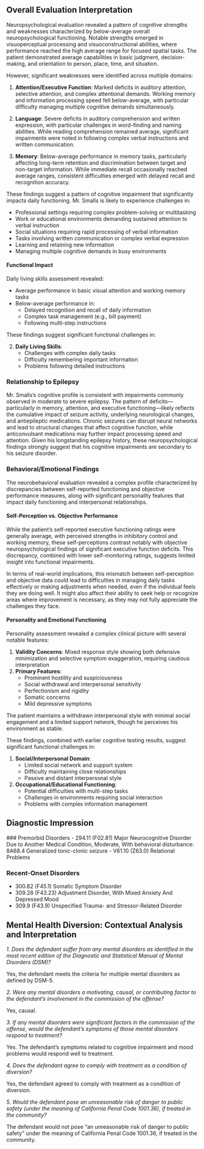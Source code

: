 ## Overall Evaluation Interpretation

Neuropsychological evaluation revealed a pattern of cognitive strengths and weaknesses characterized by below-average overall neuropsychological functioning. Notable strengths emerged in visuoperceptual processing and visuoconstructional abilities, where performance reached the high average range for focused spatial tasks. The patient demonstrated average capabilities in basic judgment, decision-making, and orientation to person, place, time, and situation.

However, significant weaknesses were identified across multiple domains:

1. **Attention/Executive Function**: Marked deficits in auditory attention, selective attention, and complex attentional demands. Working memory and information processing speed fell below-average, with particular difficulty managing multiple cognitive demands simultaneously.

2. **Language**: Severe deficits in auditory comprehension and written expression, with particular challenges in word-finding and naming abilities. While reading comprehension remained average, significant impairments were noted in following complex verbal instructions and written communication.

3. **Memory**: Below-average performance in memory tasks, particularly affecting long-term retention and discrimination between target and non-target information. While immediate recall occasionally reached average ranges, consistent difficulties emerged with delayed recall and recognition accuracy.

These findings suggest a pattern of cognitive impairment that significantly impacts daily functioning. Mr. Smalls is likely to experience challenges in:

- Professional settings requiring complex problem-solving or multitasking
- Work or educational environments demanding sustained attention to verbal instruction
- Social situations requiring rapid processing of verbal information
- Tasks involving written communication or complex verbal expression
- Learning and retaining new information
- Managing multiple cognitive demands in busy environments

#### Functional Impact

Daily living skills assessment revealed:

- Average performance in basic visual attention and working memory tasks
- Below-average performance in:
  - Delayed recognition and recall of daily information
  - Complex task management (e.g., bill payment)
  - Following multi-step instructions

These findings suggest significant functional challenges in:

2. **Daily Living Skills**:
   - Challenges with complex daily tasks
   - Difficulty remembering important information
   - Problems following detailed instructions

### Relationship to Epilepsy

Mr. Smalls's cognitive profile is consistent with impairments commonly observed in moderate to severe epilepsy. The pattern of deficits—particularly in memory, attention, and executive functioning—likely reflects the cumulative impact of seizure activity, underlying neurological changes, and antiepileptic medications. Chronic seizures can disrupt neural networks and lead to structural changes that affect cognitive function, while anticonvulsant medications may further impact processing speed and attention. Given his longstanding epilepsy history, these neuropsychological findings strongly suggest that his cognitive impairments are secondary to his seizure disorder.

### Behavioral/Emotional Findings

The neurobehavioral evaluation revealed a complex profile characterized by discrepancies between self-reported functioning and objective performance measures, along with significant personality features that impact daily functioning and interpersonal relationships.

#### Self-Perception vs. Objective Performance

While the patient's self-reported executive functioning ratings were generally average, with perceived strengths in inhibitory control and working memory, these self-perceptions contrast notably with objective neuropsychological findings of significant executive function deficits. This discrepancy, combined with lower self-monitoring ratings, suggests limited insight into functional impairments.

In terms of real-world implications, this mismatch between self-perception and objective data could lead to difficulties in managing daily tasks effectively or making adjustments when needed, even if the individual feels they are doing well. It might also affect their ability to seek help or recognize areas where improvement is necessary, as they may not fully appreciate the challenges they face.

#### Personality and Emotional Functioning

Personality assessment revealed a complex clinical picture with several notable features:

1. **Validity Concerns**: Mixed response style showing both defensive minimization and selective symptom exaggeration, requiring cautious interpretation
2. **Primary Features**:
   - Prominent hostility and suspiciousness
   - Social withdrawal and interpersonal sensitivity
   - Perfectionism and rigidity
   - Somatic concerns
   - Mild depressive symptoms

The patient maintains a withdrawn interpersonal style with minimal social engagement and a limited support network, though he perceives his environment as stable.

These findings, combined with earlier cognitive testing results, suggest significant functional challenges in:

1. **Social/Interpersonal Domain**:
   - Limited social network and support system
   - Difficulty maintaining close relationships
   - Passive and distant interpersonal style

2. **Occupational/Educational Functioning**:
   - Potential difficulties with multi-step tasks
   - Challenges in environments requiring social interaction
   - Problems with complex information management


<!-- ### Self-Report/Insight

Despite demonstrating average overall executive functioning abilities on self-report measures, there is a notable discrepancy between these subjective assessments and objective test results. The performance-based neuropsychological tests revealed cognitive deficits in several domains, including memory, planning, and impulse control.

This discrepancy suggests that the individual might have poor insight into their own cognitive strengths and weaknesses. They may perceive themselves as functioning adequately across various executive function skills despite showing below-average performance on actual task completion. -->


## Diagnostic Impression

   ### Premorbid Disorders
- 294.11 (F02.81) Major Neurocognitive Disorder Due to Another Medical Condition, Moderate, With behavioral disturbance: 8A68.4 Generalized tonic-clonic seizure
- V61.10 (Z63.0) Relational Problems

### Recent-Onset Disorders
- 300.82 (F45.1) Somatic Symptom Disorder
- 309.28 (F43.23) Adjustment Disorder, With Mixed Anxiety And Depressed Mood
- 309.9 (F43.9) Unspecified Trauma- and Stressor-Related Disorder

<!-- - Rule Out
- DSM-5 code- ICD-10 code- Diagnosis
- 300.3- F42.2- Obsessive-compulsive disorder
- 301.4- F60.5- Obsessive-compulsive personality disorder
- 300.82- F45.1- Somatic symptom disorder
- 300.29- F40.2xx- Specific phobia unspecified -->

## Mental Health Diversion: Contextual Analysis and Interpretation

_1. Does the defendant suffer from any mental disorders as identified in the most recent edition of the Diagnostic and Statistical Manual of Mental Disorders (DSM)?_

Yes, the defendant meets the criteria for multiple mental disorders as defined by DSM-5.

_2. Were any mental disorders a motivating, causal, or contributing factor to the defendant’s involvement in the commission of the offense?_

Yes, causal.

_3. If any mental disorders were significant factors in the commission of the offense, would the defendant’s symptoms of those mental disorders respond to treatment?_

Yes. The defendant's symptoms related to cognitive impairment and mood problems would respond well to treatment. 

_4. Does the defendant agree to comply with treatment as a condition of diversion?_

Yes, the defendant agreed to comply with treatment as a condition of diversion.

_5. Would the defendant pose an unreasonable risk of danger to public safety (under the meaning of California Penal Code 1001.36), if treated in the community?_

The defendant would not pose "an unreasonable risk of danger to public safety" under the meaning of California Penal Code 1001.36, if treated in the community.
